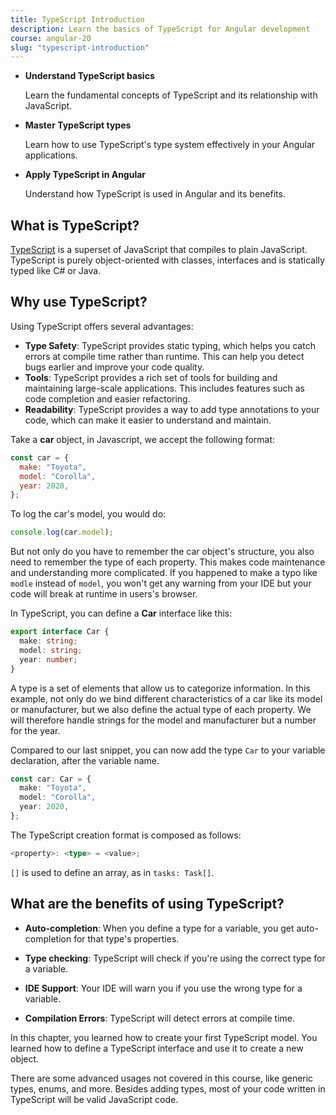 ```yaml
---
title: TypeScript Introduction
description: Learn the basics of TypeScript for Angular development
course: angular-20
slug: "typescript-introduction"
---
```



<NotificationCard state="objective" title="Chapter Objectives">
  <ul className="list-disc pl-4 space-y-2">
    <li>
      <strong>Understand TypeScript basics</strong>
      <p>
        Learn the fundamental concepts of TypeScript and its relationship with
        JavaScript.
      </p>
    </li>
    <li>
      <strong>Master TypeScript types</strong>
      <p>
        Learn how to use TypeScript's type system effectively in your Angular
        applications.
      </p>
    </li>
    <li>
      <strong>Apply TypeScript in Angular</strong>
      <p>Understand how TypeScript is used in Angular and its benefits.</p>
    </li>
  </ul>
</NotificationCard>

## What is TypeScript?

[TypeScript](https://www.typescriptlang.org/) is a superset of JavaScript that compiles to plain JavaScript. TypeScript is purely object-oriented with classes, interfaces and is statically typed like C# or Java.

## Why use TypeScript?

Using TypeScript offers several advantages:

- **Type Safety**: TypeScript provides static typing, which helps you catch errors at compile time rather than runtime. This can help you detect bugs earlier and improve your code quality.
- **Tools**: TypeScript provides a rich set of tools for building and maintaining large-scale applications. This includes features such as code completion and easier refactoring.
- **Readability**: TypeScript provides a way to add type annotations to your code, which can make it easier to understand and maintain.

Take a **car** object, in Javascript, we accept the following format:

```javascript
const car = {
  make: "Toyota",
  model: "Corolla",
  year: 2020,
};
```

To log the car's model, you would do:

```javascript
console.log(car.model);
```

But not only do you have to remember the car object's structure, you also need to remember the type of each property.
This makes code maintenance and understanding more complicated. If you happened to make a typo like `modle` instead of `model`, you won't get any warning from your IDE but your code will break at runtime in users's browser.

In TypeScript, you can define a **Car** interface like this:

```typescript
export interface Car {
  make: string;
  model: string;
  year: number;
}
```

A type is a set of elements that allow us to categorize information.
In this example, not only do we bind different characteristics of a car like its model or manufacturer, but we also define the actual type of each property.
We will therefore handle strings for the model and manufacturer but a number for the year.

Compared to our last snippet, you can now add the type `Car` to your variable declaration, after the variable name.

```typescript ins=": Car"
const car: Car = {
  make: "Toyota",
  model: "Corolla",
  year: 2020,
};
```

<NotificationCard state="info" title="TypeScript creation format">
The TypeScript creation format is composed as follows:

```typescript
<property>: <type> = <value>;
```

`[]` is used to define an array, as in `tasks: Task[]`.

</NotificationCard>

## What are the benefits of using TypeScript?

- **Auto-completion**: When you define a type for a variable, you get auto-completion for that type's properties.

- **Type checking**: TypeScript will check if you're using the correct type for a variable.

- **IDE Support**: Your IDE will warn you if you use the wrong type for a variable.

- **Compilation Errors**: TypeScript will detect errors at compile time.

<NotificationCard state="success" title="What you've learned">
  In this chapter, you learned how to create your first TypeScript model. You
  learned how to define a TypeScript interface and use it to create a new
  object.

There are some advanced usages not covered in this course, like generic types, enums, and more.
Besides adding types, most of your code written in TypeScript will be valid JavaScript code.

</NotificationCard>
